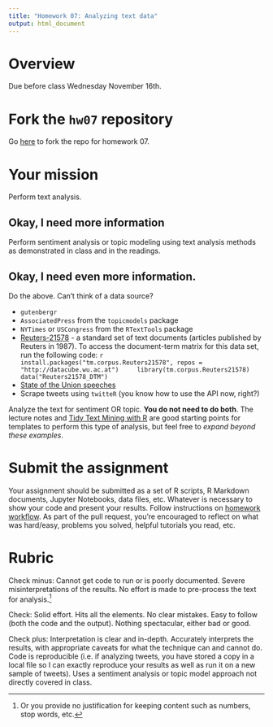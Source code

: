```yaml
---
title: "Homework 07: Analyzing text data"
output: html_document
---
```


# Overview

Due before class Wednesday November 16th.

# Fork the `hw07` repository

Go [here](https://github.com/uc-cfss/hw07) to fork the repo for homework 07.

# Your mission

Perform text analysis.

## Okay, I need more information

Perform sentiment analysis or topic modeling using text analysis methods as demonstrated in class and in the readings.

## Okay, I need even more information.

Do the above. Can't think of a data source?

* `gutenbergr`
* `AssociatedPress` from the `topicmodels` package
* `NYTimes` or `USCongress` from the `RTextTools` package
* [Reuters-21578](http://www.daviddlewis.com/resources/testcollections/reuters21578/) - a standard set of text documents (articles published by Reuters in 1987). To access the document-term matrix for this data set, run the following code:
    ```r
    install.packages("tm.corpus.Reuters21578", repos = "http://datacube.wu.ac.at")
    library(tm.corpus.Reuters21578)
    data("Reuters21578_DTM")
    ```
* [State of the Union speeches](http://www.presidency.ucsb.edu/sou.php)
* Scrape tweets using `twitteR` (you know how to use the API now, right?)

Analyze the text for sentiment OR topic. **You do not need to do both**. The lecture notes and [Tidy Text Mining with R](http://tidytextmining.com/) are good starting points for templates to perform this type of analysis, but feel free to *expand beyond these examples*.

# Submit the assignment

Your assignment should be submitted as a set of R scripts, R Markdown documents, Jupyter Notebooks, data files, etc. Whatever is necessary to show your code and present your results. Follow instructions on [homework workflow](hw00_homework_guidelines.html#homework_workflow). As part of the pull request, you're encouraged to reflect on what was hard/easy, problems you solved, helpful tutorials you read, etc.

# Rubric

Check minus: Cannot get code to run or is poorly documented. Severe misinterpretations of the results. No effort is made to pre-process the text for analysis.^[Or you provide no justification for keeping content such as numbers, stop words, etc.]

Check: Solid effort. Hits all the elements. No clear mistakes. Easy to follow (both the code and the output). Nothing spectacular, either bad or good.

Check plus: Interpretation is clear and in-depth. Accurately interprets the results, with appropriate caveats for what the technique can and cannot do. Code is reproducible (i.e. if analyzing tweets, you have stored a copy in a local file so I can exactly reproduce your results as well as run it on a new sample of tweets). Uses a sentiment analysis or topic model approach not directly covered in class.


